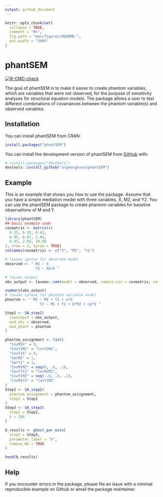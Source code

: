 ```yaml
---
output: github_document
---
```


<!-- README.md is generated from README.Rmd. Please edit that file -->

```r
knitr::opts_chunk$set(
  collapse = TRUE,
  comment = "#>",
  fig.path = "man/figures/README-",
  out.width = "100%"
)
```

# phantSEM

<!-- badges: start -->
[![R-CMD-check](https://github.com/argeorgeson/phantSEM/actions/workflows/R-CMD-check.yaml/badge.svg)](https://github.com/argeorgeson/phantSEM/actions/workflows/R-CMD-check.yaml)
<!-- badges: end -->

The goal of phantSEM is to make it easier to create phantom variables, which are variables that were not observed, for the purpose of sensitivity analyses for structural equation models. The package allows a user to test different combinations of covariances between the phantom variable(s) and observed variables. 


## Installation
You can install phantSEM from CRAN:
```r
install.packages("phantSEM")
```


You can install the development version of phantSEM from [GitHub](https://github.com/argeorgeson/phantSEM) with:

``` r
# install.packages("devtools")
devtools::install_github("argeorgeson/phantSEM")
```


## Example

This is an example that shows you how to use the package.  Assume that you have a simple mediation model with three variables, X, M2, and Y2. You can use the phantSEM package to create phantom variables for baseline observations of M and Y. 

```r
library(phantSEM)
## basic example code
covmatrix <- matrix(c(
  0.25, 0.95, 0.43,
  0.95, 8.87, 2.66,
  0.43, 2.66, 10.86
), nrow = 3, byrow = TRUE)
colnames(covmatrix) <- c("X", "M2", "Y2")

# lavann syntax for observed model
observed <- " M2 ~ X
              Y2 ~ M2+X "

# lavaan output
obs_output <- lavaan::sem(model = observed, sample.cov = covmatrix, sample.nobs = 200)

summary(obs_output)
# lavaan syntax for phantom variable model
phantom <- " M2 ~ M1 + Y1 + a*X
                Y2 ~ M1 + Y1 + b*M2 + cp*X "

Step1 <- SA_step1(
  lavoutput = obs_output,
  mod_obs = observed,
  mod_phant = phantom
)

phantom_assignment <- list(
  "CovM1X" = 0,
  "CovY1M1" = "CovY2M2",
  "CovY1X" = 0,
  "VarM1" = 1,
  "VarY1" = 1,
  "CovM1M2" = seq(0, .6, .1),
  "CovY1Y2" = "CovM1M2",
  "CovY1M2" = seq(-.6, .6, .1),
  "CovM1Y2" = "CovY1M2"
)
Step2 <- SA_step2(
  phantom_assignment = phantom_assignment,
  step1 = Step1
)
Step3 <- SA_step3(
  step2 = Step2,
  n = 200
)

b_results <- ghost_par_ests(
  step3 = Step3,
  parameter_label = "b",
  remove_NA = TRUE
)

head(b_results)
```
## Help
If you encounter errors in the package, please file an issue with a minimal reproducible example on Github or email the package maintainer. 

